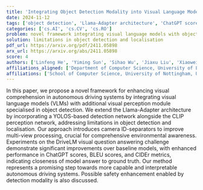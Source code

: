 ```yaml
---
title: 'Integrating Object Detection Modality into Visual Language Model for Enhanced Autonomous Driving Agent'
date: 2024-11-12
tags: ['object detection', 'Llama-Adapter architecture', 'ChatGPT scores', 'environmental awareness', 'DriveLM visual question answering challenge', 'CIDEr metrics', 'visual language models', 'multi-view processing', 'CLIP perception network', 'safety enhancement', 'autonomous driving', 'YOLOS-based detection network', 'BLEU scores']
categories: ['cs.AI', 'cs.CV', 'cs.RO']
problem: novel framework integrating visual language models with object detection
solution: limitations in object detection and localisation
pdf_url: https://arxiv.org/pdf/2411.05898
arx_url: https://arxiv.org/abs/2411.05898
score: 4
authors: ['Linfeng He', 'Yiming Sun', 'Sihao Wu', 'Jiaxu Liu', 'Xiaowei Huang']
affiliations_aligned: ['Department of Computer Science, University of Liverpool, United Kingdom', 'School of Computer Science, University of Nottingham, United Kingdom', 'Department of Computer Science, University of Liverpool, United Kingdom', 'Department of Computer Science, University of Liverpool, United Kingdom', 'Department of Computer Science, University of Liverpool, United Kingdom']
affiliations: ['School of Computer Science, University of Nottingham, United Kingdom', 'Department of Computer Science, University of Liverpool, United Kingdom']
---
```



In this paper, we propose a novel framework for enhancing visual comprehension in autonomous driving systems by integrating visual language models (VLMs) with additional visual perception module specialised in object detection. We extend the Llama-Adapter architecture by incorporating a YOLOS-based detection network alongside the CLIP perception network, addressing limitations in object detection and localisation. Our approach introduces camera ID-separators to improve multi-view processing, crucial for comprehensive environmental awareness. Experiments on the DriveLM visual question answering challenge demonstrate significant improvements over baseline models, with enhanced performance in ChatGPT scores, BLEU scores, and CIDEr metrics, indicating closeness of model answer to ground truth. Our method represents a promising step towards more capable and interpretable autonomous driving systems. Possible safety enhancement enabled by detection modality is also discussed.